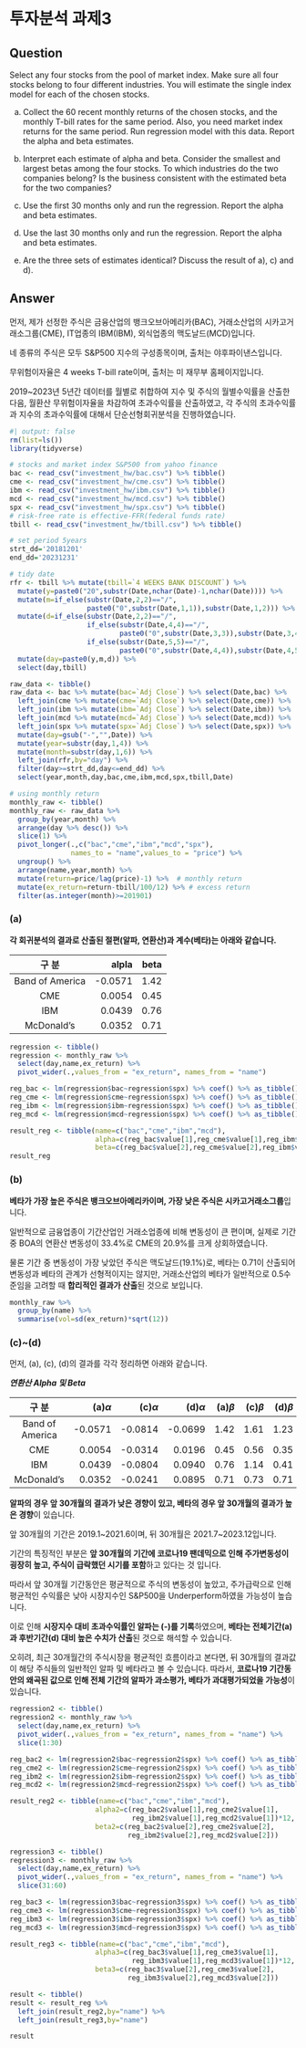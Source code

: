 # 투자분석 과제3 {.unnumbered}

## Question

Select any four stocks from the pool of market index. Make sure all four stocks belong to four different industries. You will estimate the single index model for each of the chosen stocks.

a) Collect the 60 recent monthly returns of the chosen stocks, and the monthly T-bill rates for the same period. Also, you need market index returns for the same period. Run regression model with this data. Report the alpha and beta estimates.

b) Interpret each estimate of alpha and beta. Consider the smallest and largest betas among the four stocks. To which industries do the two companies belong? Is the business consistent with the estimated beta for the two companies?

c) Use the first 30 months only and run the regression. Report the alpha and beta estimates.

d) Use the last 30 months only and run the regression. Report the alpha and beta estimates.

e) Are the three sets of estimates identical? Discuss the result of a), c) and d).

## Answer

먼저, 제가 선정한 주식은 금융산업의 뱅크오브아메리카(BAC), 거래소산업의 시카고거래소그룹(CME), IT업종의 IBM(IBM), 외식업종의 맥도날드(MCD)입니다.

네 종류의 주식은 모두 S&P500 지수의 구성종목이며, 출처는 야후파이낸스입니다.

무위험이자율은 4 weeks T-bill rate이며, 출처는 미 재무부 홈페이지입니다.

2019~2023년 5년간 데이터를 월별로 취합하여 지수 및 주식의 월별수익률을 산출한 다음, 월환산 무위험이자율을 차감하여 초과수익률을 산출하였고, 각 주식의 초과수익률과 지수의 초과수익률에 대해서 단순선형회귀분석을 진행하였습니다.

```r
#| output: false
rm(list=ls())
library(tidyverse)

# stocks and market index S&P500 from yahoo finance
bac <- read_csv("investment_hw/bac.csv") %>% tibble()
cme <- read_csv("investment_hw/cme.csv") %>% tibble()
ibm <- read_csv("investment_hw/ibm.csv") %>% tibble()
mcd <- read_csv("investment_hw/mcd.csv") %>% tibble()
spx <- read_csv("investment_hw/spx.csv") %>% tibble()
# risk-free rate is effective-FFR(federal funds rate)
tbill <- read_csv("investment_hw/tbill.csv") %>% tibble()

# set period 5years
strt_dd='20181201'
end_dd='20231231'

# tidy date
rfr <- tbill %>% mutate(tbill=`4 WEEKS BANK DISCOUNT`) %>% 
  mutate(y=paste0("20",substr(Date,nchar(Date)-1,nchar(Date)))) %>% 
  mutate(m=if_else(substr(Date,2,2)=="/",
                   paste0("0",substr(Date,1,1)),substr(Date,1,2))) %>% 
  mutate(d=if_else(substr(Date,2,2)=="/",
                   if_else(substr(Date,4,4)=="/",
                           paste0("0",substr(Date,3,3)),substr(Date,3,4)),
                   if_else(substr(Date,5,5)=="/",
                           paste0("0",substr(Date,4,4)),substr(Date,4,5)))) %>% 
  mutate(day=paste0(y,m,d)) %>% 
  select(day,tbill)

raw_data <- tibble()
raw_data <- bac %>% mutate(bac=`Adj Close`) %>% select(Date,bac) %>% 
  left_join(cme %>% mutate(cme=`Adj Close`) %>% select(Date,cme)) %>% 
  left_join(ibm %>% mutate(ibm=`Adj Close`) %>% select(Date,ibm)) %>% 
  left_join(mcd %>% mutate(mcd=`Adj Close`) %>% select(Date,mcd)) %>% 
  left_join(spx %>% mutate(spx=`Adj Close`) %>% select(Date,spx)) %>% 
  mutate(day=gsub("-","",Date)) %>% 
  mutate(year=substr(day,1,4)) %>% 
  mutate(month=substr(day,1,6)) %>% 
  left_join(rfr,by="day") %>% 
  filter(day>=strt_dd,day<=end_dd) %>% 
  select(year,month,day,bac,cme,ibm,mcd,spx,tbill,Date)

# using monthly return
monthly_raw <- tibble()
monthly_raw <- raw_data %>% 
  group_by(year,month) %>% 
  arrange(day %>% desc()) %>% 
  slice(1) %>% 
  pivot_longer(.,c("bac","cme","ibm","mcd","spx"),
               names_to = "name",values_to = "price") %>% 
  ungroup() %>% 
  arrange(name,year,month) %>% 
  mutate(return=price/lag(price)-1) %>%  # monthly return
  mutate(ex_return=return-tbill/100/12) %>% # excess return
  filter(as.integer(month)>=201901)
```

### (a)

**각 회귀분석의 결과로 산출된 절편(알파, 연환산)과 계수(베타)는 아래와 같습니다.**

|구 분|alpla|beta|
|:--:|----:|---:|
|Band of America|-0.0571|1.42|
|CME|0.0054|0.45|
|IBM|0.0439|0.76|
|McDonald's|0.0352|0.71|

```r
regression <- tibble()
regression <- monthly_raw %>% 
  select(day,name,ex_return) %>% 
  pivot_wider(.,values_from = "ex_return", names_from = "name")

reg_bac <- lm(regression$bac~regression$spx) %>% coef() %>% as_tibble()
reg_cme <- lm(regression$cme~regression$spx) %>% coef() %>% as_tibble()
reg_ibm <- lm(regression$ibm~regression$spx) %>% coef() %>% as_tibble()
reg_mcd <- lm(regression$mcd~regression$spx) %>% coef() %>% as_tibble()

result_reg <- tibble(name=c("bac","cme","ibm","mcd"),
                     alpha=c(reg_bac$value[1],reg_cme$value[1],reg_ibm$value[1],reg_mcd$value[1])*12,
                     beta=c(reg_bac$value[2],reg_cme$value[2],reg_ibm$value[2],reg_mcd$value[2]))
result_reg
```

### (b)

**베타가 가장 높은 주식은 뱅크오브아메리카이며, 가장 낮은 주식은 시카고거래소그룹**입니다.

일반적으로 금융업종이 기간산업인 거래소업종에 비해 변동성이 큰 편이며, 실제로 기간 중 BOA의 연환산 변동성이 33.4%로 CME의 20.9%를 크게 상회하였습니다.

물론 기간 중 변동성이 가장 낮았던 주식은 맥도날드(19.1%)로, 베타는 0.71이 산출되어 변동성과 베타의 관계가 선형적이지는 않지만, 거래소산업의 베타가 일반적으로 0.5수준임을 고려할 때 **합리적인 결과가 산출**된 것으로 보입니다.

```r
monthly_raw %>% 
  group_by(name) %>% 
  summarise(vol=sd(ex_return)*sqrt(12))
```

### (c)~(d)

먼저, (a), (c), (d)의 결과를 각각 정리하면 아래와 같습니다.

***연환산 Alpha 및 Beta***

|구 분|(a)$\alpha$|(c)$\alpha$|(d)$\alpha$|(a)$\beta$|(c)$\beta$|(d)$\beta$|
|:--:|----:|---:|---:|----:|---:|---:|
|Band of America|-0.0571|-0.0814|-0.0699|1.42|1.61|1.23|
|CME|0.0054|-0.0314|0.0196|0.45|0.56|0.35|
|IBM|0.0439|-0.0804|0.0940|0.76|1.14|0.41|
|McDonald's|0.0352|-0.0241|0.0895|0.71|0.73|0.71|

**알파의 경우 앞 30개월의 결과가 낮은 경향이 있고, 베타의 경우 앞 30개월의 결과가 높은 경향**이 있습니다.

앞 30개월의 기간은 2019.1~2021.6이며, 뒤 30개월은 2021.7~2023.12입니다.

기간의 특징적인 부분은 **앞 30개월의 기간에 코로나19 팬데믹으로 인해 주가변동성이 굉장히 높고, 주식이 급락했던 시기를 포함**하고 있다는 것 입니다.

따라서 앞 30개월 기간동안은 평균적으로 주식의 변동성이 높았고, 주가급락으로 인해 평균적인 수익률은 낮아 시장지수인 S&P500을 Underperform하였을 가능성이 높습니다.

이로 인해 **시장지수 대비 초과수익률인 알파는 (-)를 기록**하였으며, **베타는 전체기간(a)과 후반기간(d) 대비 높은 수치가 산출**된 것으로 해석할 수 있습니다.

오히려, 최근 30개월간의 주식시장을 평균적인 흐름이라고 본다면, 뒤 30개월의 결과값이 해당 주식들의 일반적인 알파 및 베타라고 볼 수 있습니다. 따라서, **코로나19 기간동안의 왜곡된 값으로 인해 전체 기간의 알파가 과소평가, 베타가 과대평가되었을 가능성**이 있습니다.



```r
regression2 <- tibble()
regression2 <- monthly_raw %>% 
  select(day,name,ex_return) %>% 
  pivot_wider(.,values_from = "ex_return", names_from = "name") %>% 
  slice(1:30)

reg_bac2 <- lm(regression2$bac~regression2$spx) %>% coef() %>% as_tibble()
reg_cme2 <- lm(regression2$cme~regression2$spx) %>% coef() %>% as_tibble()
reg_ibm2 <- lm(regression2$ibm~regression2$spx) %>% coef() %>% as_tibble()
reg_mcd2 <- lm(regression2$mcd~regression2$spx) %>% coef() %>% as_tibble()

result_reg2 <- tibble(name=c("bac","cme","ibm","mcd"),
                     alpha2=c(reg_bac2$value[1],reg_cme2$value[1],
                              reg_ibm2$value[1],reg_mcd2$value[1])*12,
                     beta2=c(reg_bac2$value[2],reg_cme2$value[2],
                             reg_ibm2$value[2],reg_mcd2$value[2]))

regression3 <- tibble()
regression3 <- monthly_raw %>% 
  select(day,name,ex_return) %>% 
  pivot_wider(.,values_from = "ex_return", names_from = "name") %>% 
  slice(31:60)

reg_bac3 <- lm(regression3$bac~regression3$spx) %>% coef() %>% as_tibble()
reg_cme3 <- lm(regression3$cme~regression3$spx) %>% coef() %>% as_tibble()
reg_ibm3 <- lm(regression3$ibm~regression3$spx) %>% coef() %>% as_tibble()
reg_mcd3 <- lm(regression3$mcd~regression3$spx) %>% coef() %>% as_tibble()

result_reg3 <- tibble(name=c("bac","cme","ibm","mcd"),
                     alpha3=c(reg_bac3$value[1],reg_cme3$value[1],
                              reg_ibm3$value[1],reg_mcd3$value[1])*12,
                     beta3=c(reg_bac3$value[2],reg_cme3$value[2],
                             reg_ibm3$value[2],reg_mcd3$value[2]))

result <- tibble()
result <- result_reg %>% 
  left_join(result_reg2,by="name") %>% 
  left_join(result_reg3,by="name")

result
```